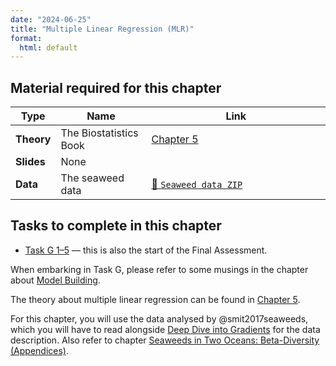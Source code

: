```yaml
---
date: "2024-06-25"
title: "Multiple Linear Regression (MLR)"
format:
  html: default
---
```


::: callout-tip
## **Material required for this chapter**

| Type           | Name                                     | Link                                                                              |
|----------------|------------------------------------------|-----------------------------------------------------------------------------------|
| **Theory**     | The Biostatistics Book                   | [Chapter 5](../docs/The-Biostatistics-Book-Ch-3-5.pdf)                                                                         |
| **Slides**     | None                                     |                                                                                   |
| **Data**       | The seaweed data                         | [💾 `Seaweed data ZIP`](../data/seaweed/seaweed.zip)                                  |
:::

::: {.callout-important appearance="simple"}
## Tasks to complete in this chapter

* [Task G 1--5](tasks/Task_G.qmd) --- this is also the start of the Final Assessment.

When embarking in Task G, please refer to some musings in the chapter about [Model Building](model_building.qmd).
:::


[The theory about multiple linear regression can be found in [Chapter 5](../docs/The-Biostatistics-Book-Ch-3-5.pdf).]{.my-highlight}


For this chapter, you will use the data analysed by @smit2017seaweeds, which you will have to read alongside [Deep Dive into Gradients](deep_dive.qmd) for the data description. Also refer to chapter [Seaweeds in Two Oceans: Beta-Diversity (Appendices)](two_oceans_appendices.qmd).

